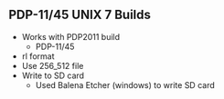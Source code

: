 == PDP-11/45 UNIX 7 Builds ==

* Works with PDP2011 build
** PDP-11/45
* rl format
* Use 256_512 file
* Write to SD card
** Used Balena Etcher (windows) to write SD card

